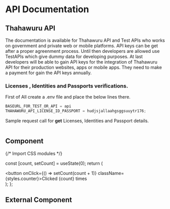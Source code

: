 # API Documentation

## Thahawuru API

The documentation is available for Thahawuru API and Test APIs who works on government and private web or mobile platforms. API keys can be get after a proper agreenment process. Until then developers are allowed use TestAPIs which give dummy data for developing purposes. At last developers will be able to gain API keys for the integration of Thahawuru API for their production websites, apps or mobile apps. They need to make a payment for gain the API keys annually.

### Licenses , Identities and Passports verifications.

First of All create a .env file and place the below lines there.

```js filename=".env" {3} copy
BASEURL_FOR_TEST_OR_API = api
THAHAWURU_API_LICENSE_ID_PASSPORT = hudjsjallaahgsggsuuytr176;
```
Sample request call for **get** Licenses, Identities and Passport details.

```js filename=".env" {3} copy

```

## Component


{/* Import CSS modules */}

  const [count, setCount] = useState(0);
  return (
    <div>
      <button onClick={() => setCount(count + 1)} className={styles.counter}>Clicked {count} times</button>
    </div>
  );
};

<Counter/>

## External Component


<Counters />
